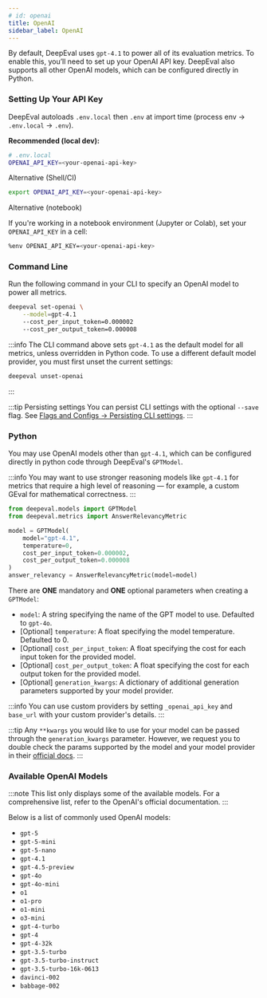 ```yaml
---
# id: openai
title: OpenAI
sidebar_label: OpenAI
---
```


By default, DeepEval uses `gpt-4.1` to power all of its evaluation metrics. To enable this, you’ll need to set up your OpenAI API key. DeepEval also supports all other OpenAI models, which can be configured directly in Python.

### Setting Up Your API Key

DeepEval autoloads `.env.local` then `.env` at import time (process env -> `.env.local` -> `.env`).

**Recommended (local dev):**
```bash
# .env.local
OPENAI_API_KEY=<your-openai-api-key>
```

Alternative (Shell/CI)
```bash
export OPENAI_API_KEY=<your-openai-api-key>
```

Alternative (notebook)

If you're working in a notebook environment (Jupyter or Colab), set your `OPENAI_API_KEY` in a cell:

```bash
%env OPENAI_API_KEY=<your-openai-api-key>
```

### Command Line

Run the following command in your CLI to specify an OpenAI model to power all metrics.

```bash
deepeval set-openai \
    --model=gpt-4.1
    --cost_per_input_token=0.000002
    --cost_per_output_token=0.000008
```

:::info
The CLI command above sets `gpt-4.1` as the default model for all metrics, unless overridden in Python code. To use a different default model provider, you must first unset the current settings:

```bash
deepeval unset-openai
```

:::

:::tip Persisting settings
You can persist CLI settings with the optional `--save` flag.
See [Flags and Configs -> Persisting CLI settings](/docs/evaluation-flags-and-configs#persisting-cli-settings-with---save).
:::

### Python

You may use OpenAI models other than `gpt-4.1`, which can be configured directly in python code through DeepEval's `GPTModel`.

:::info
You may want to use stronger reasoning models like `gpt-4.1` for metrics that require a high level of reasoning — for example, a custom GEval for mathematical correctness.
:::

```python
from deepeval.models import GPTModel
from deepeval.metrics import AnswerRelevancyMetric

model = GPTModel(
    model="gpt-4.1",
    temperature=0,
    cost_per_input_token=0.000002,
    cost_per_output_token=0.000008
)
answer_relevancy = AnswerRelevancyMetric(model=model)
```

There are **ONE** mandatory and **ONE** optional parameters when creating a `GPTModel`:

- `model`: A string specifying the name of the GPT model to use. Defaulted to `gpt-4o`.
- [Optional] `temperature`: A float specifying the model temperature. Defaulted to 0.
- [Optional] `cost_per_input_token`: A float specifying the cost for each input token for the provided model.
- [Optional] `cost_per_output_token`: A float specifying the cost for each output token for the provided model.
- [Optional] `generation_kwargs`: A dictionary of additional generation parameters supported by your model provider.

:::info
You can use custom providers by setting `_openai_api_key` and `base_url` with your custom provider's details.
:::

:::tip
Any `**kwargs` you would like to use for your model can be passed through the `generation_kwargs` parameter. However, we request you to double check the params supported by the model and your model provider in their [official docs](https://platform.openai.com/docs/api-reference/responses/create).
:::

### Available OpenAI Models

:::note
This list only displays some of the available models. For a comprehensive list, refer to the OpenAI's official documentation.
:::

Below is a list of commonly used OpenAI models:

- `gpt-5`
- `gpt-5-mini`
- `gpt-5-nano`
- `gpt-4.1`
- `gpt-4.5-preview`
- `gpt-4o`
- `gpt-4o-mini`
- `o1`
- `o1-pro`
- `o1-mini`
- `o3-mini`
- `gpt-4-turbo`
- `gpt-4`
- `gpt-4-32k`
- `gpt-3.5-turbo`
- `gpt-3.5-turbo-instruct`
- `gpt-3.5-turbo-16k-0613`
- `davinci-002`
- `babbage-002`
